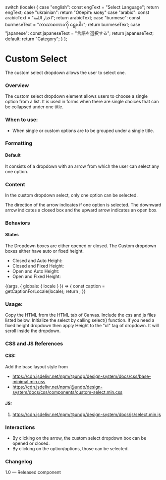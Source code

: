 
  switch (locale) {
    case "english":
      const engText = "Select Language";
      return engText;
    case "ukrainian":
      return "Оберіть мову"
    case "arabic":
      const arabicText = "اختار اللغة";
      return arabicText;
    case "burmese":
      const burmeseText = "ဘာသာစကားကို ရွေးပါ။";
      return burmeseText;
    case "japanese":
      const japaneseText = "言語を選択する";
      return japaneseText;
    default:
      return "Category";
  }
};

<Meta title="Components/Forms/Dropdown/Select" component={CustomSelect} />

# Custom Select

The custom select dropdown allows the user to select one.

### Overview

The custom select dropdown element allows users to choose a single option from a list. It is used in forms when there are single choices that can be collapsed under one title.

### When to use:

- When single or custom options are to be grouped under a single title.

### Formatting

#### Default

It consists of a dropdown with an arrow from which the user can select any one option.

### Content

In the custom dropdown select, only one option can be selected.

The direction of the arrow indicates if one option is selected. The downward arrow indicates a closed box and the upward arrow indicates an open box.

### Behaviors

#### States

The Dropdown boxes are either opened or closed.
The Custom dropdown boxes either have auto or fixed height.

- Closed and Auto Height:
- Closed and Fixed Height:
- Open and Auto Height:
- Open and Fixed Height:

<Canvas>
  <Story name="Select">
    {(args, { globals: { locale } }) => {
      const caption = getCaptionForLocale(locale);
      return <CustomSelect text={caption}></CustomSelect>;
    }}
  </Story>
</Canvas>

### Usage:

Copy the HTML from the HTML tab of Canvas.
Include the css and js files listed below.
Initialize the select by calling select() function.
If you need a fixed height dropdown then apply Height to the "ul" tag of dropdown. It will scroll inside the dropdown.

### CSS and JS References

#### CSS:

Add the base layout style from

- https://cdn.jsdelivr.net/npm/@undp/design-system/docs/css/base-minimal.min.css
- https://cdn.jsdelivr.net/npm/@undp/design-system/docs/css/components/custom-select.min.css

#### JS:

1. https://cdn.jsdelivr.net/npm/@undp/design-system/docs/js/select.min.js

### Interactions

- By clicking on the arrow, the custom select dropdown box can be opened or closed.
- By clicking on the option/options, those can be selected.

### Changelog

1.0 — Released component
